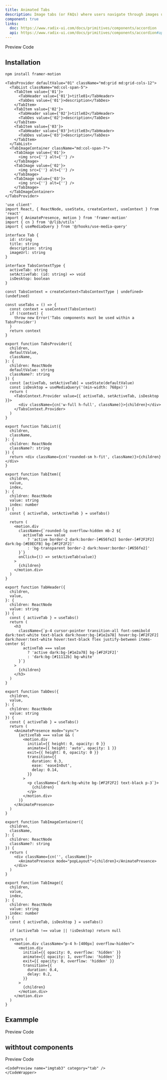 ```yaml
---
title: Animated Tabs
description: Image tabs (or FAQs) where users navigate through images using tabs
component: true
links:
  doc: https://www.radix-ui.com/docs/primitives/components/accordion
  api: https://www.radix-ui.com/docs/primitives/components/accordion#api-reference
---
```


<Tabs defaultValue="preview" className="w-full relative">
  <TabsList>
    <TabsTrigger value="preview">Preview</TabsTrigger>
    <TabsTrigger value="codesnippet">Code</TabsTrigger>
  </TabsList>
  <TabsContent value="preview">
    <ComponentPreview name="imgtab1" category="tab" />
  </TabsContent>
  <TabsContent value="codesnippet">
    <CodeWrapper noExpand={true}>
    <CodePreview name="imgtab1" category="tab" />
    </CodeWrapper>

  </TabsContent>
</Tabs>

## Installation

```bash
npm install framer-motion
```

```tsx title="base"
<TabsProvider defaultValue="01" className="md:grid md:grid-cols-12">
  <TabList className="md:col-span-5">
    <TabItem value={'01'}>
      <TabHeader value={'01'}>title01</TabHeader>
      <TabDes value={'01'}>description</TabDes>
    </TabItem>
    <TabItem value={'02'}>
      <TabHeader value={'02'}>title02</TabHeader>
      <TabDes value={'02'}>description</TabDes>
    </TabItem>
    <TabItem value={'03'}>
      <TabHeader value={'03'}>title03</TabHeader>
      <TabDes value={'03'}>description</TabDes>
    </TabItem>
  </TabList>
  <TabImageContainer className="md:col-span-7">
    <TabImage value={'01'}>
      <img src={''} alt={''} />
    </TabImage>
    <TabImage value={'02'}>
      <img src={''} alt={''} />
    </TabImage>
    <TabImage value={'03'}>
      <img src={''} alt={''} />
    </TabImage>
  </TabImageContainer>
</TabsProvider>
```

```tsx title="tab.tsx"
'use client'
import React, { ReactNode, useState, createContext, useContext } from 'react'
import { AnimatePresence, motion } from 'framer-motion'
import { cn } from '@/lib/utils'
import { useMediaQuery } from '@/hooks/use-media-query'

interface Tab {
  id: string
  title: string
  description: string
  imageUrl: string
}

interface TabsContextType {
  activeTab: string
  setActiveTab: (id: string) => void
  isDesktop: boolean
}

const TabsContext = createContext<TabsContextType | undefined>(undefined)

const useTabs = () => {
  const context = useContext(TabsContext)
  if (!context) {
    throw new Error('Tabs components must be used within a TabsProvider')
  }
  return context
}

export function TabsProvider({
  children,
  defaultValue,
  className,
}: {
  children: ReactNode
  defaultValue: string
  className?: string
}) {
  const [activeTab, setActiveTab] = useState(defaultValue)
  const isDesktop = useMediaQuery('(min-width: 768px)')
  return (
    <TabsContext.Provider value={{ activeTab, setActiveTab, isDesktop }}>
      <div className={cn('w-full h-full', className)}>{children}</div>
    </TabsContext.Provider>
  )
}

export function TabList({
  children,
  className,
}: {
  children: ReactNode
  className?: string
}) {
  return <div className={cn('rounded-sm h-fit', className)}>{children}</div>
}

export function TabItem({
  children,
  value,
  index,
}: {
  children: ReactNode
  value: string
  index: number
}) {
  const { activeTab, setActiveTab } = useTabs()

  return (
    <motion.div
      className={`rounded-lg overflow-hidden mb-2 ${
        activeTab === value
          ? 'active border-2 dark:border-[#656fe2] border-[#F2F2F2] dark:bg-[#E0ECFB] bg-[#F2F2F2]'
          : 'bg-transparent border-2 dark:hover:border-[#656fe2]'
      }`}
      onClick={() => setActiveTab(value)}
    >
      {children}
    </motion.div>
  )
}

export function TabHeader({
  children,
  value,
}: {
  children: ReactNode
  value: string
}) {
  const { activeTab } = useTabs()
  return (
    <h3
      className={`p-4 cursor-pointer transition-all font-semibold dark:text-white text-black dark:hover:bg-[#1e2a78] hover:bg-[#F2F2F2] dark:hover:text-white hover:text-black flex justify-between items-center ${
        activeTab === value
          ? 'active dark:bg-[#1e2a78] bg-[#F2F2F2]'
          : 'dark:bg-[#11112b] bg-white'
      }`}
    >
      {children}
    </h3>
  )
}

export function TabDes({
  children,
  value,
}: {
  children: ReactNode
  value: string
}) {
  const { activeTab } = useTabs()
  return (
    <AnimatePresence mode="sync">
      {activeTab === value && (
        <motion.div
          initial={{ height: 0, opacity: 0 }}
          animate={{ height: 'auto', opacity: 1 }}
          exit={{ height: 0, opacity: 0 }}
          transition={{
            duration: 0.3,
            ease: 'easeInOut',
            delay: 0.14,
          }}
        >
          <p className={`dark:bg-white bg-[#F2F2F2] text-black p-3`}>
            {children}
          </p>
        </motion.div>
      )}
    </AnimatePresence>
  )
}

export function TabImageContainer({
  children,
  className,
}: {
  children: ReactNode
  className?: string
}) {
  return (
    <div className={cn('', className)}>
      <AnimatePresence mode="popLayout">{children}</AnimatePresence>
    </div>
  )
}

export function TabImage({
  children,
  value,
  index,
}: {
  children: ReactNode
  value: string
  index: number
}) {
  const { activeTab, isDesktop } = useTabs()

  if (activeTab !== value || !isDesktop) return null

  return (
    <motion.div className="p-4 h-[400px] overflow-hidden">
      <motion.div
        initial={{ opacity: 0, overflow: 'hidden' }}
        animate={{ opacity: 1, overflow: 'hidden' }}
        exit={{ opacity: 0, overflow: 'hidden' }}
        transition={{
          duration: 0.4,
          delay: 0.2,
        }}
      >
        {children}
      </motion.div>
    </motion.div>
  )
}
```

## Exammple

<Tabs defaultValue="preview" className="w-full relative">
  <TabsList >
    <TabsTrigger value="preview">Preview</TabsTrigger>
    <TabsTrigger value="codesnippet">Code</TabsTrigger>
  </TabsList>
  <TabsContent value="preview">
    <ComponentPreview name="imgtab2" category="tab" />
  </TabsContent>
  <TabsContent value="codesnippet" >
    <CodeWrapper noExpand={true}>
    <CodePreview name="imgtab2" category="tab" />
    </CodeWrapper>

  </TabsContent>
</Tabs>

## withtout components

<Tabs defaultValue="preview" className="w-full relative">
  <TabsList >
    <TabsTrigger value="preview">Preview</TabsTrigger>
    <TabsTrigger value="codesnippet">Code</TabsTrigger>
  </TabsList>
  <TabsContent value="preview">
    <ComponentPreview name="imgtab3" category="tab" />
  </TabsContent>
  <TabsContent value="codesnippet" >
    <CodeWrapper noExpand={true}>
  
    <CodePreview name="imgtab3" category="tab" />
    </CodeWrapper>

  </TabsContent>
</Tabs>

